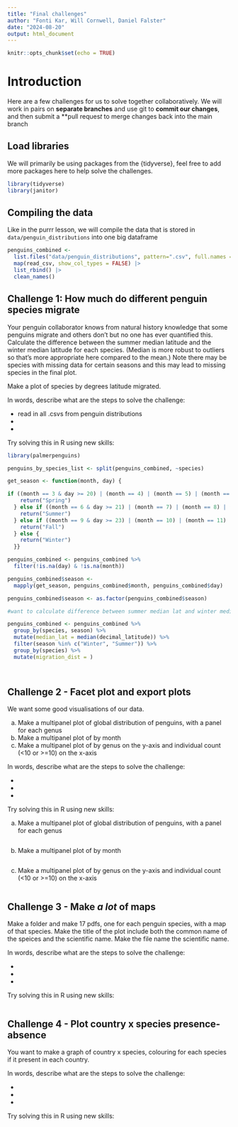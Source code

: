 ```yaml
---
title: "Final challenges"
author: "Fonti Kar, Will Cornwell, Daniel Falster"
date: "2024-08-20"
output: html_document
---
```


```r
knitr::opts_chunk$set(echo = TRUE)
```

# Introduction

Here are a few challenges for us to solve together collaboratively. We will work in pairs on **separate branches** and use git to **commit our changes**, and then submit a **pull reques*t* to merge changes back into the main branch

## Load libraries

We will primarily be using packages from the {tidyverse}, feel free to add more packages here to help solve the challenges.

```r
library(tidyverse)
library(janitor)
```

## Compiling the data

Like in the purrr lesson, we will compile the data that is stored in `data/penguin_distributions` into one big dataframe

```r
penguins_combined <- 
  list.files("data/penguin_distributions", pattern=".csv", full.names = TRUE) |> 
  map(read_csv, show_col_types = FALSE) |> 
  list_rbind() |> 
  clean_names()
```

## Challenge 1: How much do different penguin species migrate

Your penguin collaborator knows from natural history knowledge that some penguins migrate and others don't but no one has ever quantified this.  Calculate the difference between the summer median latitude and the winter median latitude for each species.  (Median is more robust to outliers so that's more appropriate here compared to the mean.) Note there may be species with missing data for certain seasons and this may lead to missing species in the final plot. 

Make a plot of species by degrees latitude migrated.    

In words, describe what are the steps to solve the challenge: 

- read in all .csvs from penguin distributions
- 
- 

Try solving this in R using new skills:

```r

library(palmerpenguins)

penguins_by_species_list <- split(penguins_combined, ~species)

get_season <- function(month, day) {

if ((month == 3 & day >= 20) | (month == 4) | (month == 5) | (month == 6 & day < 21)) {
    return("Spring")
  } else if ((month == 6 & day >= 21) | (month == 7) | (month == 8) | (month == 9 & day < 23)) {
    return("Summer")
  } else if ((month == 9 & day >= 23) | (month == 10) | (month == 11) | (month == 12 & day < 21)) {
    return("Fall")
  } else {
    return("Winter")
  }}

penguins_combined <- penguins_combined %>% 
  filter(!is.na(day) & !is.na(month))

penguins_combined$season <- 
  mapply(get_season, penguins_combined$month, penguins_combined$day)

penguins_combined$season <- as.factor(penguins_combined$season)

#want to calculate difference between summer median lat and winter median lat for each species

penguins_combined <- penguins_combined %>% 
  group_by(species, season) %>% 
  mutate(median_lat = median(decimal_latitude)) %>% 
  filter(season %in% c("Winter", "Summer")) %>% 
  group_by(species) %>% 
  mutate(migration_dist = )
  



```

## Challenge 2 - Facet plot and export plots

We want some good visualisations of our data.

a. Make a multipanel plot of global distribution of penguins, with a panel for each genus
b. Make a multipanel plot of by month
c. Make a multipanel plot of by genus on the y-axis and individual count (<10 or >=10) on the x-axis

In words, describe what are the steps to solve the challenge: 

- 
- 
- 

Try solving this in R using new skills:

a. Make a multipanel plot of global distribution of penguins, with a panel for each genus

```r

```

b. Make a multipanel plot of by month

```r

```

c. Make a multipanel plot of by genus on the y-axis and individual count (<10 or >=10) on the x-axis


```r

```

## Challenge 3 - Make _a lot_ of maps

Make a folder and make 17 pdfs, one for each penguin species, with a map of that species.  Make the title of the plot include both the common name of the speices and the scientific name.  Make the file name the scientific name.

In words, describe what are the steps to solve the challenge: 

- 
- 
- 


Try solving this in R using new skills:

```r

```

## Challenge 4 - Plot country x species presence-absence

You want to make a graph of country x species, colouring for each species if it present in each country.

In words, describe what are the steps to solve the challenge: 

- 
- 
- 


Try solving this in R using new skills:

```r

```


